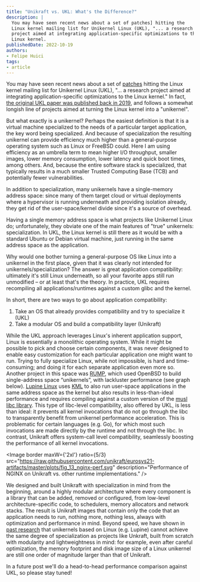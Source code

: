 ```yaml
---
title: "Unikraft vs. UKL: What's the Difference?"
description: |
  You may have seen recent news about a set of patches] hitting the 
  Linux kernel mailing list for Unikernel Linux (UKL), "... a research 
  project aimed at integrating application-specific optimizations to the 
  Linux kernel.
publishedDate: 2022-10-19
authors:
- Felipe Huici
tags:
- article
---
```


You may have seen recent news about a set of [patches](https://lore.kernel.org/lkml/20221003222133.20948-1-aliraza@bu.edu/) hitting the Linux kernel mailing list for Unikernel Linux (UKL), "... a research project aimed at integrating application-specific optimizations to the Linux kernel."
In fact, [the original UKL paper was published back in 2019](https://dl.acm.org/doi/10.1145/3317550.3321445), and follows a somewhat longish line of projects aimed at turning the Linux kernel into a "unikernel".

But what exactly is a unikernel?
Perhaps the easiest definition is that it is a virtual machine specialized to the needs of a particular target application, the key word being specialized.
And because of specialization the resulting unikernel can provide efficiency much higher than a general-purpose operating system such as Linux or FreeBSD could.
Here I am using efficiency as an umbrella term to mean higher I/O throughput, smaller images, lower memory consumption, lower latency and quick boot times, among others. And, because the entire software stack is specialized, that typically results in a much smaller Trusted Computing Base (TCB) and potentially fewer vulnerabilities. 

In addition to specialization, many unikernels have a single-memory address space: since many of them target cloud or virtual deployments where a hypervisor is running underneath and providing isolation already, they get rid of the user-space/kernel divide since it's a source of overhead.

Having a single memory address space is what projects like Unikernel Linux do; unfortunately, they obviate one of the main features of "true" unikernels: specialization.
In UKL, the Linux kernel is still there as it would be with a standard Ubuntu or Debian virtual machine, just running in the same address space as the application. 

Why would one bother turning a general-purpose OS like Linux into a unikernel in the first place, given that it was clearly not intended for unikernels/specialization?
The answer is great application compatibility: ultimately it's still Linux underneath, so all your favorite apps still run unmodified – or at least that's the theory.
In practice, UKL requires recompiling all applications/runtimes against a custom glibc and the kernel. 

In short, there are two ways to go about application compatibility:

1. Take an OS that already provides compatibility and try to specialize it (UKL)
2. Take a modular OS and build a compatibility layer (Unikraft)

While the UKL approach leverages Linux's inherent application support, Linux is essentially a monolithic operating system.
While it might be possible to pick and choose certain components, it was never designed to enable easy customization for each particular application one might want to run.
Trying to fully specialize Linux, while not impossible, is hard and time-consuming; and doing it for each separate application even more so.
Another project in this space was [RUMP](https://github.com/rumpkernel), which used OpenBSD to build single-address space “unikernels”, with lackluster performance (see graph below).
[Lupine Linux](https://github.com/hckuo/Lupine-Linux) uses [KML](https://github.com/sonicyang/KML) to also run user-space applications in the same address space as the kernel but also results in less-than-ideal performance and requires compiling against a custom version of the [musl libc library](https://www.musl-libc.org/).
This type of libc-level compatibility, also offered by UKL, is less than ideal: it prevents all kernel invocations that do not go through the libc to transparently benefit from unikernel performance acceleration.
This is problematic for certain languages (e.g. Go), for which most such invocations are made directly by the runtime and not through the libc.
In contrast, Unikraft offers system-call level compatibility, seamlessly boosting the performance of all kernel invocations.

<Image
  border
  maxW={'2xl'}
  ratio={5/3}
  src="https://raw.githubusercontent.com/unikraft/eurosys21-artifacts/master/plots/fig_13_nginx-perf.svg"
  description="Performance of NGINX on Unikraft vs. other runtime implementations."
/>

We designed and built Unikraft with specialization in mind from the beginning, around a highly modular architecture where every component is a library that can be added, removed or configured, from low-level architecture-specific code, to schedulers, memory allocators and network stacks.
The result is Unikraft images that contain only the code that an application needs to run, nothing more, nothing less, always with optimization and performance in mind.
Beyond speed, we have shown in [past research](https://arxiv.org/pdf/2104.12721.pdf) that unikernels based on Linux (e.g. Lupine) cannot achieve the same degree of specialization as projects like Unkraft, built from scratch with modularity and lightweightness in mind: for example, even after careful optimization, the memory footprint and disk image size of a Linux unikernel are still one order of magnitude larger than that of Unikraft.

In a future post we'll do a head-to-head performance comparison against UKL, so please stay tuned!
